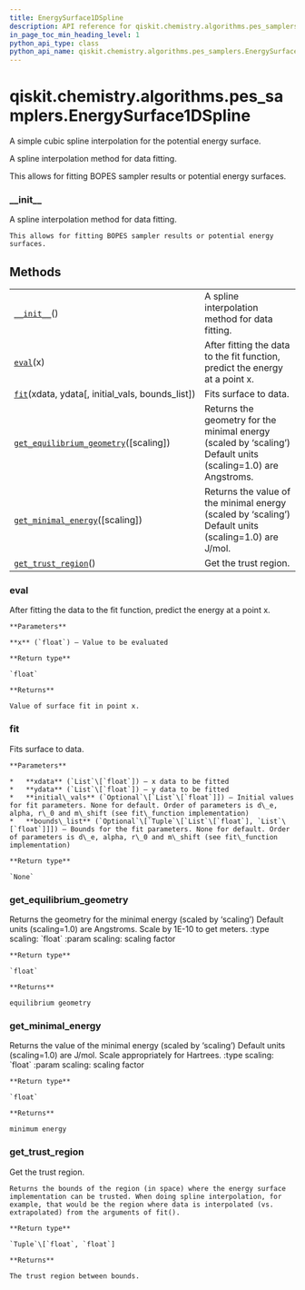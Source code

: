 ```yaml
---
title: EnergySurface1DSpline
description: API reference for qiskit.chemistry.algorithms.pes_samplers.EnergySurface1DSpline
in_page_toc_min_heading_level: 1
python_api_type: class
python_api_name: qiskit.chemistry.algorithms.pes_samplers.EnergySurface1DSpline
---
```


<span id="qiskit-chemistry-algorithms-pes-samplers-energysurface1dspline" />

# qiskit.chemistry.algorithms.pes\_samplers.EnergySurface1DSpline

<Class id="qiskit.chemistry.algorithms.pes_samplers.EnergySurface1DSpline" isDedicatedPage={true} github="https://github.com/qiskit-community/qiskit-aqua/tree/stable/0.8/qiskit/chemistry/algorithms/pes_samplers/potentials/energy_surface_spline.py" signature="EnergySurface1DSpline">
  A simple cubic spline interpolation for the potential energy surface.

  A spline interpolation method for data fitting.

  This allows for fitting BOPES sampler results or potential energy surfaces.

  ### \_\_init\_\_

  <Function id="qiskit.chemistry.algorithms.pes_samplers.EnergySurface1DSpline.__init__" name="__init__" signature="__init__()">
    A spline interpolation method for data fitting.

    This allows for fitting BOPES sampler results or potential energy surfaces.
  </Function>

  ## Methods

  |                                                                                                                                                                                                                              |                                                                                                              |
  | ---------------------------------------------------------------------------------------------------------------------------------------------------------------------------------------------------------------------------- | ------------------------------------------------------------------------------------------------------------ |
  | [`__init__`](#qiskit.chemistry.algorithms.pes_samplers.EnergySurface1DSpline.__init__ "qiskit.chemistry.algorithms.pes_samplers.EnergySurface1DSpline.__init__")()                                                           | A spline interpolation method for data fitting.                                                              |
  | [`eval`](#qiskit.chemistry.algorithms.pes_samplers.EnergySurface1DSpline.eval "qiskit.chemistry.algorithms.pes_samplers.EnergySurface1DSpline.eval")(x)                                                                      | After fitting the data to the fit function, predict the energy at a point x.                                 |
  | [`fit`](#qiskit.chemistry.algorithms.pes_samplers.EnergySurface1DSpline.fit "qiskit.chemistry.algorithms.pes_samplers.EnergySurface1DSpline.fit")(xdata, ydata\[, initial\_vals, bounds\_list])                              | Fits surface to data.                                                                                        |
  | [`get_equilibrium_geometry`](#qiskit.chemistry.algorithms.pes_samplers.EnergySurface1DSpline.get_equilibrium_geometry "qiskit.chemistry.algorithms.pes_samplers.EnergySurface1DSpline.get_equilibrium_geometry")(\[scaling]) | Returns the geometry for the minimal energy (scaled by ‘scaling’) Default units (scaling=1.0) are Angstroms. |
  | [`get_minimal_energy`](#qiskit.chemistry.algorithms.pes_samplers.EnergySurface1DSpline.get_minimal_energy "qiskit.chemistry.algorithms.pes_samplers.EnergySurface1DSpline.get_minimal_energy")(\[scaling])                   | Returns the value of the minimal energy (scaled by ‘scaling’) Default units (scaling=1.0) are J/mol.         |
  | [`get_trust_region`](#qiskit.chemistry.algorithms.pes_samplers.EnergySurface1DSpline.get_trust_region "qiskit.chemistry.algorithms.pes_samplers.EnergySurface1DSpline.get_trust_region")()                                   | Get the trust region.                                                                                        |

  ### eval

  <Function id="qiskit.chemistry.algorithms.pes_samplers.EnergySurface1DSpline.eval" name="eval" signature="eval(x)">
    After fitting the data to the fit function, predict the energy at a point x.

    **Parameters**

    **x** (`float`) – Value to be evaluated

    **Return type**

    `float`

    **Returns**

    Value of surface fit in point x.
  </Function>

  ### fit

  <Function id="qiskit.chemistry.algorithms.pes_samplers.EnergySurface1DSpline.fit" name="fit" signature="fit(xdata, ydata, initial_vals=None, bounds_list=None)">
    Fits surface to data.

    **Parameters**

    *   **xdata** (`List`\[`float`]) – x data to be fitted
    *   **ydata** (`List`\[`float`]) – y data to be fitted
    *   **initial\_vals** (`Optional`\[`List`\[`float`]]) – Initial values for fit parameters. None for default. Order of parameters is d\_e, alpha, r\_0 and m\_shift (see fit\_function implementation)
    *   **bounds\_list** (`Optional`\[`Tuple`\[`List`\[`float`], `List`\[`float`]]]) – Bounds for the fit parameters. None for default. Order of parameters is d\_e, alpha, r\_0 and m\_shift (see fit\_function implementation)

    **Return type**

    `None`
  </Function>

  ### get\_equilibrium\_geometry

  <Function id="qiskit.chemistry.algorithms.pes_samplers.EnergySurface1DSpline.get_equilibrium_geometry" name="get_equilibrium_geometry" signature="get_equilibrium_geometry(scaling=1.0)">
    Returns the geometry for the minimal energy (scaled by ‘scaling’) Default units (scaling=1.0) are Angstroms. Scale by 1E-10 to get meters. :type scaling: `float` :param scaling: scaling factor

    **Return type**

    `float`

    **Returns**

    equilibrium geometry
  </Function>

  ### get\_minimal\_energy

  <Function id="qiskit.chemistry.algorithms.pes_samplers.EnergySurface1DSpline.get_minimal_energy" name="get_minimal_energy" signature="get_minimal_energy(scaling=1.0)">
    Returns the value of the minimal energy (scaled by ‘scaling’) Default units (scaling=1.0) are J/mol. Scale appropriately for Hartrees. :type scaling: `float` :param scaling: scaling factor

    **Return type**

    `float`

    **Returns**

    minimum energy
  </Function>

  ### get\_trust\_region

  <Function id="qiskit.chemistry.algorithms.pes_samplers.EnergySurface1DSpline.get_trust_region" name="get_trust_region" signature="get_trust_region()">
    Get the trust region.

    Returns the bounds of the region (in space) where the energy surface implementation can be trusted. When doing spline interpolation, for example, that would be the region where data is interpolated (vs. extrapolated) from the arguments of fit().

    **Return type**

    `Tuple`\[`float`, `float`]

    **Returns**

    The trust region between bounds.
  </Function>
</Class>

